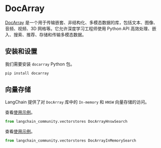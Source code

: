 # DocArray

[DocArray](https://docarray.jina.ai/) 是一个用于传输嵌套、非结构化、多模态数据的库，包括文本、图像、音频、视频、3D 网格等。它允许深度学习工程师使用 Python API 高效处理、嵌入、搜索、推荐、存储和传输多模态数据。

## 安装和设置

我们需要安装 `docarray` Python 包。

```bash
pip install docarray
```

## 向量存储

LangChain 提供了对 `DocArray` 库中的 `In-memory` 和 `HNSW` 向量存储的访问。

查看[使用示例](/docs/integrations/vectorstores/docarray_hnsw)。

```python
from langchain_community.vectorstores DocArrayHnswSearch
```

查看[使用示例](/docs/integrations/vectorstores/docarray_in_memory)。

```python
from langchain_community.vectorstores DocArrayInMemorySearch
```